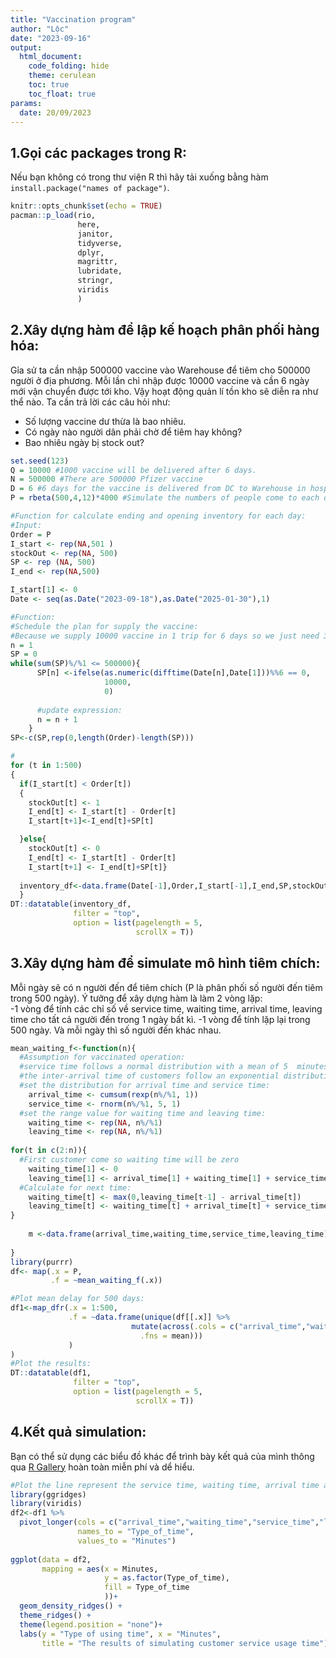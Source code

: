 ```yaml
---
title: "Vaccination program"
author: "Lộc"
date: "2023-09-16"
output: 
  html_document:
    code_folding: hide
    theme: cerulean
    toc: true
    toc_float: true
params:
  date: 20/09/2023
---
```

## 1.Gọi các packages trong R:
Nếu bạn không có trong thư viện R thì hãy tải xuống bằng hàm `install.package("names of package")`.
```r
knitr::opts_chunk$set(echo = TRUE)
pacman::p_load(rio,
               here,
               janitor,
               tidyverse,
               dplyr,
               magrittr,
               lubridate,
               stringr,
               viridis
               )
```

## 2.Xây dựng hàm để lập kế hoạch phân phối hàng hóa:
Gỉa sử ta cần nhập 500000 vaccine vào Warehouse để tiêm cho 500000 người ở địa phương. Mỗi lần chỉ nhập được 10000 vaccine và cần 6 ngày mới vận chuyển được tới kho. Vậy hoạt động quản lí tồn kho sẽ diễn ra như thể nào. Ta cần trả lời các câu hỏi như: 

- Số lượng vaccine dư thừa là bao nhiêu.
- Có ngày nào người dân phải chờ để tiêm hay không?
- Bao nhiêu ngày bị stock out?

```r
set.seed(123)
Q = 10000 #1000 vaccine will be delivered after 6 days.
N = 500000 #There are 500000 Pfizer vaccine
D = 6 #6 days for the vaccine is delivered from DC to Warehouse in hospitals.
P = rbeta(500,4,12)*4000 #Simulate the numbers of people come to each day equal the numbers of vaccine is daily used

#Function for calculate ending and opening inventory for each day:
#Input:
Order = P
I_start <- rep(NA,501 ) 
stockOut <- rep(NA, 500)
SP <- rep (NA, 500)
I_end <- rep(NA,500)

I_start[1] <- 0
Date <- seq(as.Date("2023-09-18"),as.Date("2025-01-30"),1)

#Function:
#Schedule the plan for supply the vaccine:
#Because we supply 10000 vaccine in 1 trip for 6 days so we just need 300 days to complete the delivery of 500000 vaccine into warehouse. All next day, SP will be zero.
n = 1
SP = 0
while(sum(SP)%/%1 <= 500000){
      SP[n] <-ifelse(as.numeric(difftime(Date[n],Date[1]))%%6 == 0,
                     10000,
                     0)
      
      #update expression:
      n = n + 1 
    }
SP<-c(SP,rep(0,length(Order)-length(SP)))

#
for (t in 1:500)
{
  if(I_start[t] < Order[t])
  {
    stockOut[t] <- 1
    I_end[t] <- I_start[t] - Order[t]
    I_start[t+1]<-I_end[t]+SP[t]

  }else{
    stockOut[t] <- 0
    I_end[t] <- I_start[t] - Order[t]
    I_start[t+1] <- I_end[t]+SP[t]}
  
  inventory_df<-data.frame(Date[-1],Order,I_start[-1],I_end,SP,stockOut)
  }
DT::datatable(inventory_df,
              filter = "top",
              option = list(pagelength = 5,
                            scrollX = T))
```

## 3.Xây dựng hàm để simulate mô hình tiêm chích:
Mỗi ngày sẽ có n người đến để tiêm chích (P là phân phối số người đến tiêm trong 500 ngày). Ý tưởng để xây dựng hàm là làm 2 vòng lặp:\
-1 vòng để tính các chỉ số về service time, waiting time, arrival time, leaving time cho tất cả người đến trong 1 ngày bất kì. -1 vòng để tính lặp lại trong 500 ngày. Và mỗi ngày thì số người đến khác nhau.

```r

mean_waiting_f<-function(n){
  #Assumption for vaccinated operation:
  #service time follows a normal distribution with a mean of 5  minutes and standard deviation of 1 minutes.
  #the inter-arrival time of customers follow an exponential distribution with a rate of 1 customer per minute.
  #set the distribution for arrival time and service time:
    arrival_time <- cumsum(rexp(n%/%1, 1))
    service_time <- rnorm(n%/%1, 5, 1)
  #set the range value for waiting time and leaving time:
    waiting_time <- rep(NA, n%/%1)
    leaving_time <- rep(NA, n%/%1)
  
for(t in c(2:n)){
  #First customer come so waiting time will be zero  
    waiting_time[1] <- 0
    leaving_time[1] <- arrival_time[1] + waiting_time[1] + service_time[1]
  #Calculate for next time:
    waiting_time[t] <- max(0,leaving_time[t-1] - arrival_time[t])
    leaving_time[t] <- waiting_time[t] + arrival_time[t] + service_time[t] 
}
    
    m <-data.frame(arrival_time,waiting_time,service_time,leaving_time)
    
}
library(purrr)
df<- map(.x = P,
         .f = ~mean_waiting_f(.x))

#Plot mean delay for 500 days:
df1<-map_dfr(.x = 1:500,
             .f = ~data.frame(unique(df[[.x]] %>% 
                           mutate(across(.cols = c("arrival_time","waiting_time","service_time","leaving_time"),
                             .fns = mean)))
             )
)
#Plot the results:
DT::datatable(df1,
              filter = "top",
              option = list(pagelength = 5,
                            scrollX = T))
```

## 4.Kết quả simulation:
Bạn có thể sử dụng các biểu đồ khác để trình bày kết quả của mình thông qua [R Gallery](https://r-graph-gallery.com/index.html) hoàn toàn miễn phí và dể hiểu.
```r
#Plot the line represent the service time, waiting time, arrival time and leaving time:
library(ggridges)
library(viridis)
df2<-df1 %>% 
  pivot_longer(cols = c("arrival_time","waiting_time","service_time","leaving_time"),
               names_to = "Type_of_time",
               values_to = "Minutes")
               
ggplot(data = df2, 
       mapping = aes(x = Minutes, 
                     y = as.factor(Type_of_time),
                     fill = Type_of_time
                     ))+
  geom_density_ridges() +
  theme_ridges() + 
  theme(legend.position = "none")+
  labs(y = "Type of using time", x = "Minutes",
       title = "The results of simulating customer service usage time")
```
